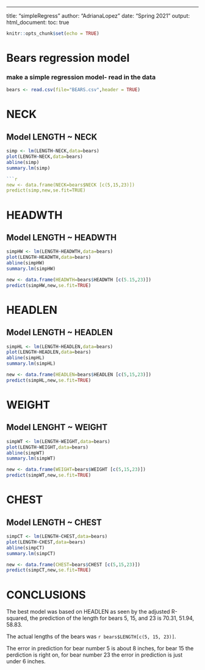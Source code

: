 ---
title: "simpleRegress"
author: "AdrianaLopez"
date: "Spring 2021"
output:
    html_document:
      toc: true

```r
knitr::opts_chunk$set(echo = TRUE)
```
# Bears regression model
### make a simple regression model- read in the data
        
```r
bears <- read.csv(file="BEARS.csv",header = TRUE)
```
# NECK
## Model LENGTH ~ NECK   

```r
simp <- lm(LENGTH~NECK,data=bears)
plot(LENGTH~NECK,data=bears)
abline(simp)
summary.lm(simp)

```r
new <- data.frame(NECK=bears$NECK [c(5,15,23)])
predict(simp,new,se.fit=TRUE)
```


# HEADWTH
## Model LENGTH ~ HEADWTH

```r
simpHW <- lm(LENGTH~HEADWTH,data=bears)
plot(LENGTH~HEADWTH,data=bears)
abline(simpHW)
summary.lm(simpHW)
```

```r
new <- data.frame(HEADWTH=bears$HEADWTH [c(5.15,23)])
predict(simpHW,new,se.fit=TRUE)
```


# HEADLEN
## Model LENGTH ~ HEADLEN


```r
simpHL <- lm(LENGTH~HEADLEN,data=bears)
plot(LENGTH~HEADLEN,data=bears)
abline(simpHL)
summary.lm(simpHL)
```

```r
new <- data.frame(HEADLEN=bears$HEADLEN [c(5,15,23)])
predict(simpHL,new,se.fit=TRUE)
```


# WEIGHT
## Model LENGHT ~ WEIGHT


```r
simpWT <- lm(LENGTH~WEIGHT,data=bears)
plot(LENGTH~WEIGHT,data=bears)
abline(simpWT)
summary.lm(simpWT)
```
```r
new <- data.frame(WEIGHT=bears$WEIGHT [c(5,15,23)])
predict(simpWT,new,se.fit=TRUE)
```


# CHEST
## Model LENGTH ~ CHEST

```r
simpCT <- lm(LENGTH~CHEST,data=bears)
plot(LENGTH~CHEST,data=bears)
abline(simpCT)
summary.lm(simpCT)
```

```r
new <- data.frame(CHEST=bears$CHEST [c(5,15,23)])
predict(simpCT,new,se.fit=TRUE)
```

# CONCLUSIONS


The best model was based on HEADLEN as seen by the adjusted R-squared, the prediction of the length for bears 5, 15, and 23 is
70.31, 51.94, 58.83.  

The actual lengths of the bears was
`r bears$LENGTH[c(5, 15, 23)]`.  


The error in prediction for bear number 5 is about 8 inches, for bear 15 the perdiction is right on, for bear number 23 the error in prediction is just under 6 inches.